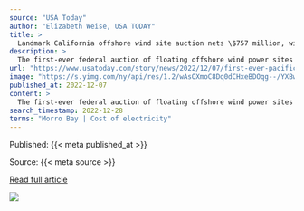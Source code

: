 ```yaml
---
source: "USA Today"
author: "Elizabeth Weise, USA TODAY"
title: >
  Landmark California offshore wind site auction nets \$757 million, will power 1.5 million homes
description: >
  The first-ever federal auction of floating offshore wind power sites off the Pacific coast ended Wednesday with bids totaling $757 million. When fully...
url: "https://www.usatoday.com/story/news/2022/12/07/first-ever-pacific-offshore-wind-auction-nets-757-million/10847186002/"
image: "https://s.yimg.com/ny/api/res/1.2/wAsOXmoC8Dq0dCHxeBDOqg--/YXBwaWQ9aGlnaGxhbmRlcjt3PTEyMDA7aD04ODk-/https://media.zenfs.com/en/usa_today_news_641/416caaac27b7aff3ec20b47ef84c6feb"
published_at: 2022-12-07
content: >
  The first-ever federal auction of floating offshore wind power sites off the Pacific coast ended Wednesday with bids totaling $757 million. When fully developed, the sites could power 1.5 million hom… [+7032 chars]
search_timestamp: 2022-12-28
terms: "Morro Bay | Cost of electricity"
---
```



Published: {{< meta published_at >}}


Source: {{< meta source >}}


[Read full article]({{< meta url >}})



![](`r rmarkdown::metadata$image[1]`)
